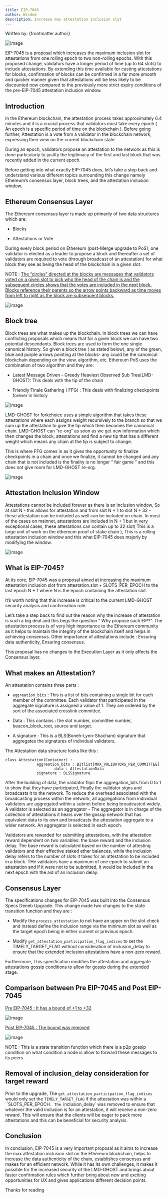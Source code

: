 ```yaml
---
title: EIP-7045
author: Wisdom
description: Increase max attestation inclusion slot
---
```


Written by: {frontmatter.author}


![image](https://res.cloudinary.com/dc2iz5j1c/image/upload/v1723076575/EIP-7045_yeao7p.webp)


EIP-7045 is a proposal which increases the maximum inclusion slot for attestations from
one rolling epoch to two non-rolling epochs. With this proposed change, validators have a
longer period of time (up to 64 slots) to include attestations. By extending this time
available for casting attestations for blocks, confirmation of blocks can be confirmed in a
far more smooth and quicker manner given that attestations will be less likely to be discounted
now compared to the previously more strict expiry conditions of the pre-EIP-7045 attestation
inclusion window.

## Introduction

In the Ethereum blockchain, the attestation process takes approximately 6.4 minutes and it is a
crucial process that validators must take every epoch ( An epoch is a specific period of time on
the blockchain ). Before going further, Attestation is a vote from a validator in the blockchain
network, expressing their view on the current blockchain state.

During an epoch, validators propose an attestation to the network as this is done particularly to
justify the legitimacy of the first and last block that was recently added in the current epoch.

Before getting into what exactly EIP-7045 does, let’s take a step back and understand various
different topics surrounding this change namely Ethereum’s consensus layer, block trees, and
the attestation inclusion window.

## Ethereum Consensus Layer

The Ethereum consensus layer is made up primarily of two data structures which are:

- Blocks

- Attestations or Vote

During every block period on Ethereum (post-Merge upgrade to PoS), one validator is elected as a
leader to propose a block and thereafter a set of validators are required to vote
(through broadcast of an attestation) for what block they see as being the head of the blockchain
in a given slot.

NOTE : <u>The “circles” directed at the blocks are messages that validators voted on a given slot to
pick who the head of the chain is and the subsequent circles shows that the votes are included in
the next block. Blocks reference their parents so the arrow points backward as time moves from left
to right as the block are subsequent blocks.</u>

![image](https://res.cloudinary.com/dc2iz5j1c/image/upload/v1723076655/image1_j89ql2.png)

## Block tree

Block trees are what makes up the blockchain. In block trees we can have conflicting proposals which
means that for a given block we can have two potential descendants. Block trees are used to form the
one single canonical history. So given a block tree ( as stated below), any of the green, blue and
purple arrows pointing at the blocks- any could be the canonical blockchain depending on the view,
algorithm, etc. Ethereum PoS uses the combination of two algorithm and they are:

- Latest Message Driven - Greedy Heaviest Observed Sub Tree(LMD-GHOST): This deals with the tip of the chain

- Friendly Finale Gathering ( FFG)  : This deals with finalizing checkpoints forever in history

![image](https://res.cloudinary.com/dc2iz5j1c/image/upload/v1723076694/image2_rfmh7c.png)

LMD-GHOST for forkchoice uses a simple algorithm that takes these attestations where each assigns weight
recursively to the branch so that we sum up the attestation to give the tip which then becomes the canonical
chain. LMD-GHOST can “re-org” as soon as we get new information which then changes the block, attestations
and find a new tip that has a different weight which means any chain at the tip is subject to change.

This is where FFG comes in as it gives the opportunity to finalize checkpoints in a chain and once we finalize,
it cannot be changed and any chain that is not included is the finality is no longer “ fair game “ and this
does not give room for LMD-GHOST re-org.

![image](https://res.cloudinary.com/dc2iz5j1c/image/upload/v1723076734/images3_tx9mfl.jpg)

## Attestation Inclusion Window 

Attestations cannot be included forever as there is an inclusion window, So at slot N - this allows for
attestation and from slot N + 1 to slot N + 32 - these attestation can be included as well can be included
on chain. In most of the cases on mainnet, attestations are included in N + 1 but in very exceptional cases,
these attestations can contain up to 32 slot( This is a large unit of work on the ethereum proof
of stake chain ), This is a rolling attestation inclusion window and this what EIP-7045 does majorly by
modifying the window. 

![image](https://res.cloudinary.com/dc2iz5j1c/image/upload/v1723076766/image4_g3mjm6.png)

## What is EIP-7045?

At its core, EIP-7045 was a proposal aimed at increasing the maximum attestation inclusion slot from
attestation.slot + SLOTS_PER_EPOCH to the last epoch N + 1 where N is the epoch containing the attestation
slot.

It’s worth noting that this increase is critical to the current LMD-GHOST security analysis and confirmation
rule.

Let’s take a step back to find out the reason why the increase of attestation is such a big deal and this
begs the question “ Why propose such EIP?”. The attestation process is of very high importance to the Ethereum
community as it helps to maintain the integrity of the blockchain itself and helps in achieving consensus.
Other importance of attestations include : Ensuring data authenticity, Ensuring consensus. 

This proposal has no changes to the Execution Layer as it only affects the Consensus layer.

## What makes an Attestation?

An attestation contains three parts : 

- `aggreation_bits` : This is a list of bits containing a single bit for each member of the committee. Each validator that participated in the aggregate signature is assigned a value of 1. They are ordered by the sort of the associated crosslink committee.

- Data : This contains : the slot number, committee number, beacon_block_root, source and target.

- A signature : This is a BLS(Boneh-Lynn-Shacham) signature that aggregates the signatures of individual validators.

The Attestation data structure looks like this :

```
class Attestation(Container) :
	          aggreation_bits : BItlist[MAX_VALIDATORS_PER_COMMITTEE]
                      data : AttestationData
	          signature : BLSSignature
```

After the building of data, the validator flips the aggregation_bits from 0 to 1 to show that they have
participated, Finally the validator signs and broadcasts it to the network. To reduce the overhead associated
with the broadcasting process within the network, all aggregations from individual validators are aggregated
within a subnet before being broadcasted widely. A validator is selected as an aggregator - The aggregator is
in charge of the collection of attestations it hears over the gossip network that has equivalent data to its
own and broadcasts the attestation aggregate to a wider network. An aggregator is selected in each epoch.

Validators are rewarded for submitting attestations, with the attestation reward dependent on two variables:
the base reward and the inclusion delay. The base reward is calculated based on the number of attesting
validators and their effective staked ether balances, while the inclusion delay refers to the number of
slots it takes for an attestation to be included in a block. THe validators have a maximum of one epoch
to submit an attestation and if it were not to be submitted, It would be included in the next epoch with
the aid of an inclusion delay.

## Consensus Layer 

The specifications changes for EIP-7045 was built into the Consensus Specs Deneb Upgrade.
This change made two changes to the state transition function and they are : 

- Modify the `process_attestation` to not have an upper on the slot check and instead define the
inclusion range via the minimum slot as well as the target epoch being in either current or previous epoch.

- Modify `get_attestation_participation_flag_indices` to set the TIMELY_TARGET_FLAG without consideration of
inclusion_delay to ensure that the extended inclusion attestations have a non-zero reward.

Furthermore, This specification modifies the attestation and aggregate attestations gossip conditions to
allow for gossip during the extended stage.

## Comparison between Pre EIP-7045 and Post EIP-7045

<u>Pre EIP-7045 : It has a bound of +1 to +32</u>

![image](https://res.cloudinary.com/dc2iz5j1c/image/upload/v1723076831/image5_wgsuin.png)

<u>Post EIP-7045 : The bound was removed</u>

![image](https://res.cloudinary.com/dc2iz5j1c/image/upload/v1723076861/image6_h6jrmg.png)

NOTE : This  is a state transition function which there is a p2p gossip condition on what
condition a node is allow to forward  these messages to its peers

## Removal of inclusion_delay consideration for target reward

Prior to the upgrade, The `get_attestation_participation_flag_indices` would only set the `TIMELY_TARGET_FLAG` 
if the attestation was within a ``SLOTS_PER_EPOCH`. The `inclusion_delay`  was removed to ensure that whatever
the valid inclusion is for an attestation, it will receive a non-zero reward. This will ensure that the clients
will be eager to pack more attestations and this can be beneficial for security analysis.

## Conclusion

In conclusion, EIP-7045 is a very important proposal as it aims to increase the max attestation inclusion slot
on the Ethereum blockchain, helps to increase the data authenticity of the chain, establishes consensus and
makes for an efficient network. While it has its own challenges, it makes it possible for the increased security
of the LMD-GHOST and brings about faster confirmation rules which further bring about new and exciting
opportunities for UX and gives applications different decision points.

Thanks for reading